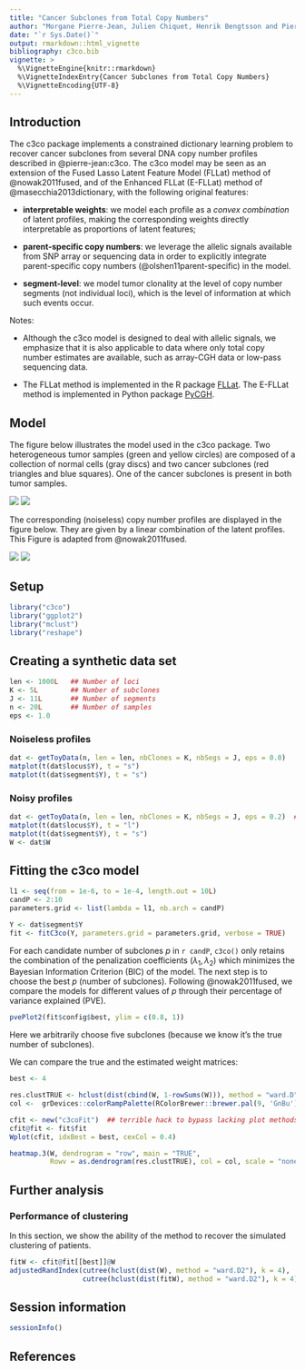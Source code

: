 ```yaml
---
title: "Cancer Subclones from Total Copy Numbers"
author: "Morgane Pierre-Jean, Julien Chiquet, Henrik Bengtsson and Pierre Neuvial"
date: "`r Sys.Date()`"
output: rmarkdown::html_vignette
bibliography: c3co.bib
vignette: >
  %\VignetteEngine{knitr::rmarkdown}
  %\VignetteIndexEntry{Cancer Subclones from Total Copy Numbers}
  %\VignetteEncoding{UTF-8}
---
```


## Introduction

The c3co package implements a constrained dictionary learning problem to recover cancer subclones from several DNA copy number profiles described in @pierre-jean:c3co. The c3co model may be seen as an extension of the Fused Lasso Latent Feature Model (FLLat) method of @nowak2011fused, and of the Enhanced FLLat (E-FLLat) method of @masecchia2013dictionary, with the following original features:

* **interpretable weights**: we model each profile as a *convex combination* of latent profiles, making the corresponding weights directly interpretable as proportions of latent features;

* **parent-specific copy numbers**: we leverage the allelic signals available from SNP array or sequencing data in order to explicitly integrate parent-specific copy numbers (@olshen11parent-specific) in the model.

* **segment-level**: we model tumor clonality at the level of copy number segments (not individual loci), which is the level of information at which such events occur.

Notes: 

* Although the c3co model is designed to deal with allelic signals, we emphasize that it is also applicable to data where only total copy number estimates are available, such as array-CGH data or low-pass sequencing data.

* The FLLat method is implemented in the R package [FLLat]. The E-FLLat method is implemented in Python package [PyCGH].


## Model 

The figure below illustrates the model used in the c3co package. Two heterogeneous tumor samples (green and yellow circles) are composed of a collection of normal cells (gray discs) and two cancer subclones (red triangles and blue squares). One of the cancer subclones is present in both tumor samples. 

![](img/features.png)
![](img/features2.png)

The corresponding (noiseless) copy number profiles are displayed in the figure below. They are given by a linear combination of the latent profiles. This Figure is adapted from @nowak2011fused.

![](img/model.png)
![](img/model2.png)


## Setup
```r
library("c3co")
library("ggplot2")
library("mclust")
library("reshape")
```

## Creating a synthetic data set

```r
len <- 1000L   ## Number of loci
K <- 5L        ## Number of subclones
J <- 11L       ## Number of segments
n <- 20L       ## Number of samples
eps <- 1.0
```

### Noiseless profiles

```r
dat <- getToyData(n, len = len, nbClones = K, nbSegs = J, eps = 0.0)
matplot(t(dat$locus$Y), t = "s")
matplot(t(dat$segment$Y), t = "s")
```

### Noisy profiles

```r
dat <- getToyData(n, len = len, nbClones = K, nbSegs = J, eps = 0.2)  ## noisy
matplot(t(dat$locus$Y), t = "l")
matplot(t(dat$segment$Y), t = "s")
W <- dat$W
```


## Fitting the c3co model

```r
l1 <- seq(from = 1e-6, to = 1e-4, length.out = 10L)
candP <- 2:10
parameters.grid <- list(lambda = l1, nb.arch = candP)
```

```r
Y <- dat$segment$Y
fit <- fitC3co(Y, parameters.grid = parameters.grid, verbose = TRUE)
```


For each candidate number of subclones $p$ in `r candP`, `c3co()` only retains the combination of the penalization coefficients $(\lambda_1, \lambda_2)$ which minimizes the Bayesian Information Criterion (BIC) of the model. The next step is to choose the best $p$ (number of subclones). Following @nowak2011fused, we compare the models for different values of $p$ through their percentage of variance explained (PVE). 

```r
pvePlot2(fit$config$best, ylim = c(0.8, 1))
```

Here we arbitrarily choose five subclones (because we know it's the true number of subclones).

We can compare the true and the estimated weight matrices:
```r
best <- 4
```

```r
res.clustTRUE <- hclust(dist(cbind(W, 1-rowSums(W))), method = "ward.D")
col <-  grDevices::colorRampPalette(RColorBrewer::brewer.pal(9, 'GnBu'))(100)

cfit <- new("c3coFit")  ## terrible hack to bypass lacking plot methods
cfit@fit <- fit$fit
Wplot(cfit, idxBest = best, cexCol = 0.4)
```


```r
heatmap.3(W, dendrogram = "row", main = "TRUE",
          Rowv = as.dendrogram(res.clustTRUE), col = col, scale = "none")
```

## Further analysis

### Performance of clustering
In this section, we show the ability of the method to recover the simulated clustering of patients.

```r
fitW <- cfit@fit[[best]]@W
adjustedRandIndex(cutree(hclust(dist(W), method = "ward.D2"), k = 4),
                  cutree(hclust(dist(fitW), method = "ward.D2"), k = 4))
```


## Session information

```r
sessionInfo()
```

## References


[FLLat]: https://cran.r-project.org/package=FLLat
[PyCGH]: https://github.com/slipguru/PyCGH

